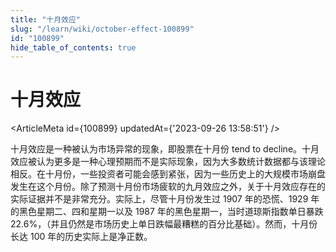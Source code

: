 ```yaml
---
title: "十月效应"
slug: "/learn/wiki/october-effect-100899"
id: "100899"
hide_table_of_contents: true
---
```



# 十月效应

<ArticleMeta id={100899} updatedAt={'2023-09-26 13:58:51'} />
<div className='border-solid border-b border-t-0 my-4 border-[var(--ifm-color-gray-300)]' />

十月效应是一种被认为市场异常的现象，即股票在十月份 tend to decline。十月效应被认为更多是一种心理预期而不是实际现象，因为大多数统计数据都与该理论相反。在十月份，一些投资者可能会感到紧张，因为一些历史上的大规模市场崩盘发生在这个月份。除了预测十月份市场疲软的九月效应之外，关于十月效应存在的实际证据并不是非常充分。实际上，尽管十月份发生过 1907 年的恐慌、1929 年的黑色星期二、四和星期一以及 1987 年的黑色星期一，当时道琼斯指数单日暴跌 22.6%，（并且仍然是市场历史上单日跌幅最糟糕的百分比基础）。然而，十月份长达 100 年的历史实际上是净正数。
